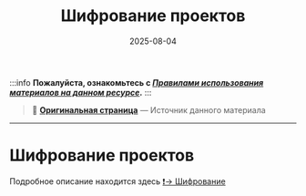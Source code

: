 ﻿---
sidebar_position: 4
title: "Шифрование проектов"
description: ""
date: "2025-08-04"
converted: true
originalFile: "Шифрование проектов.txt"
targetUrl: "https://zennolab.atlassian.net/wiki/spaces/RU/pages/489291899"
---
:::info **Пожалуйста, ознакомьтесь с [*Правилами использования материалов на данном ресурсе*](../Disclaimer).**
:::

> 🔗 **[Оригинальная страница](https://zennolab.atlassian.net/wiki/spaces/RU/pages/489291899)** — Источник данного материала

_______________________________________________  
# Шифрование проектов

Подробное описание находится здесь [❗→ Шифрование](https://zennolab.atlassian.net/wiki/spaces/RU/pages/534315498 "https://zennolab.atlassian.net/wiki/spaces/RU/pages/534315498")